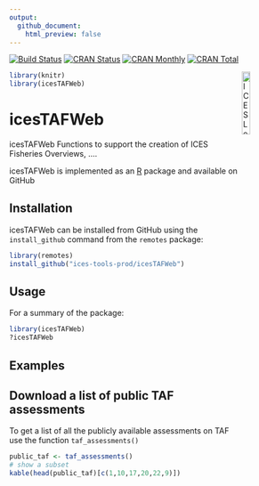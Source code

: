 ```yaml
---
output: 
  github_document:
    html_preview: false
---
```


[![Build Status](https://travis-ci.org/ices-tools-prod/icesTAFWeb.svg?branch=devel)](https://travis-ci.org/ices-tools-prod/icesTAFWeb)
[![CRAN Status](http://r-pkg.org/badges/version/icesTAFWeb)](https://cran.r-project.org/package=icesTAFWeb)
[![CRAN Monthly](http://cranlogs.r-pkg.org/badges/icesTAFWeb)](https://cran.r-project.org/package=icesTAFWeb)
[![CRAN Total](http://cranlogs.r-pkg.org/badges/grand-total/icesTAFWeb)](https://cran.r-project.org/package=icesTAFWeb)

[<img align="right" alt="ICES Logo" width="17%" height="17%" src="http://ices.dk/_layouts/15/1033/images/icesimg/iceslogo.png">](http://ices.dk)

```r
library(knitr)
library(icesTAFWeb)
```

icesTAFWeb
=======

icesTAFWeb Functions to support the creation of ICES Fisheries Overviews, ....

icesTAFWeb is implemented as an [R](https://www.r-project.org) package 
<!-- and available on [CRAN](https://cran.r-project.org/package=icesTAFWeb). -->
and available on GitHub 

Installation
------------

icesTAFWeb can be installed from GitHub using the `install_github` command from the
`remotes` package:

```R
library(remotes)
install_github("ices-tools-prod/icesTAFWeb")
```

Usage
-----

For a summary of the package:

```R
library(icesTAFWeb)
?icesTAFWeb
```

Examples
--------

## Download a list of public TAF assessments

To get a list of all the publicly available assessments on TAF use the function `taf_assessments()`

```r
public_taf <- taf_assessments()
# show a subset
kable(head(public_taf)[c(1,10,17,20,22,9)])
```
